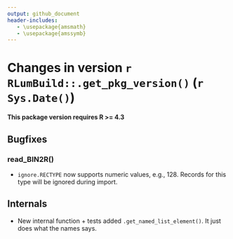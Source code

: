 ```yaml
---
output: github_document
header-includes:
   - \usepackage{amsmath}
   - \usepackage{amssymb}
---
```

<!-- NEWS.md was auto-generated by NEWS.Rmd. Please DO NOT edit by hand!-->

# Changes in version `r RLumBuild::.get_pkg_version()` (`r Sys.Date()`)

**This package version requires R >= 4.3**

## Bugfixes

### read_BIN2R()
* `ignore.RECTYPE` now supports numeric values, e.g., 128. Records for this type
will be ignored during import.


## Internals
* New internal function + tests added `.get_named_list_element()`. It just does what 
the names says.
